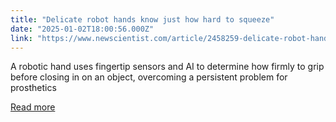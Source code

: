 ```yaml
---
title: "Delicate robot hands know just how hard to squeeze"
date: "2025-01-02T18:00:56.000Z"
link: "https://www.newscientist.com/article/2458259-delicate-robot-hands-know-just-how-hard-to-squeeze/?utm_campaign=RSS%7CNSNS&utm_source=NSNS&utm_medium=RSS&utm_content=technology"
---
```


A robotic hand uses fingertip sensors and AI to determine how firmly to grip before closing in on an object, overcoming a persistent problem for prosthetics

[Read more](https://www.newscientist.com/article/2458259-delicate-robot-hands-know-just-how-hard-to-squeeze/?utm_campaign=RSS%7CNSNS&utm_source=NSNS&utm_medium=RSS&utm_content=technology)
